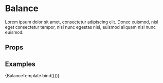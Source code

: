 

<Meta title="Molecules/Balance" component={Balance} />

# Balance

Lorem ipsum dolor sit amet, consectetur adipiscing elit. Donec euismod, nisl
eget consectetur tempor, nisl nunc egestas nisi, euismod aliquam nisl nunc
euismod.

## Props

<Props story="." />

## Examples


<Preview>
	<Story name="Primary" argTypes={{}} args={{}}>
		{BalanceTemplate.bind({})}
	</Story>
</Preview>

